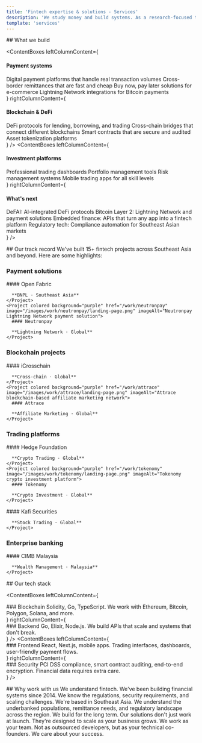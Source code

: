 ```yaml
---
title: 'Fintech expertise & solutions - Services'
description: 'We study money and build systems. As a research-focused tech consultancy, we help fintech companies create secure, scalable solutions that actually work in the real world.'
template: 'services'
---
```


<Hero
  title="Fintech expertise & solutions"
  description="We study money and build systems. As a research-focused tech consultancy, we help fintech companies create secure, scalable solutions that actually work in the real world."
  ctaText="Let's talk"
  ctaLink="/contact"
/>

<Section>
## What we build

<ContentBoxes
  leftColumnContent={
    <div>
    <h4>Payment systems</h4>
    <ColumnsList columns={1}>
        <ListItem>Digital payment platforms that handle real transaction volumes</ListItem>
        <ListItem>Cross-border remittances that are fast and cheap</ListItem>
        <ListItem>Buy now, pay later solutions for e-commerce</ListItem>
        <ListItem>Lightning Network integrations for Bitcoin payments</ListItem>
      </ColumnsList>
    </div>
  }
  rightColumnContent={
    <div>
    <h4>Blockchain & DeFi</h4>
    <ColumnsList columns={1}>
        <ListItem>DeFi protocols for lending, borrowing, and trading</ListItem>
        <ListItem>Cross-chain bridges that connect different blockchains</ListItem>
        <ListItem>Smart contracts that are secure and audited</ListItem>
        <ListItem>Asset tokenization platforms</ListItem>
      </ColumnsList>
    </div>
  }
/>
<ContentBoxes
  leftColumnContent={
    <div>
    <h4>Investment platforms</h4>
    <ColumnsList columns={1}>
        <ListItem>Professional trading dashboards</ListItem>
        <ListItem>Portfolio management tools</ListItem>
        <ListItem>Risk management systems</ListItem>
        <ListItem>Mobile trading apps for all skill levels</ListItem>
      </ColumnsList>
    </div>
  }
  rightColumnContent={
    <div>
      <h4>What's next</h4>
      <ColumnsList columns={1}>
        <ListItem>DeFAI: AI-integrated DeFi protocols</ListItem>
        <ListItem>Bitcoin Layer 2: Lightning Network and payment solutions</ListItem>
        <ListItem>Embedded finance: APIs that turn any app into a fintech platform</ListItem>
        <ListItem>Regulatory tech: Compliance automation for Southeast Asian markets</ListItem>
      </ColumnsList>
    </div>
  }
/>
</Section>

<Section>
## Our track record

<ParagraphBlock>
We've built 15+ fintech projects across Southeast Asia and beyond. Here are some highlights:
</ParagraphBlock>
</Section>

<Section>
  <H3 className="mb-8">Payment solutions</H3>

  <Flex gap="2xl" className="flex-col md:flex-row">
    <Project colored background="green" href="/work/open-fabric" image="/images/work/open-fabric/landing-page.png" imageAlt="Open Fabric BNPL platform">
      #### Open Fabric

      **BNPL · Southeast Asia**
    </Project>
    <Project colored background="purple" href="/work/neutronpay" image="/images/work/neutronpay/landing-page.png" imageAlt="Neutronpay Lightning Network payment solution">
      #### Neutronpay

      **Lightning Network · Global**
    </Project>

  </Flex>
</Section>

<Section>
  <H3 className="mb-8">Blockchain projects</H3>

  <Flex gap="2xl" className="flex-col md:flex-row">
    <Project colored background="green" href="/work/icrosschain" image="/images/work/icrosschain/landing-page.png" imageAlt="iCrosschain cross-chain exchange">
      #### iCrosschain

      **Cross-chain · Global**
    </Project>
    <Project colored background="purple" href="/work/attrace" image="/images/work/attrace/landing-page.png" imageAlt="Attrace blockchain-based affiliate marketing network">
      #### Attrace

      **Affiliate Marketing · Global**
    </Project>

  </Flex>
</Section>

<Section>
  <H3 className="mb-8">Trading platforms</H3>

  <Flex gap="2xl" className="flex-col md:flex-row">
    <Project colored background="green" href="/work/hedge-foundation" image="/images/work/hedge-foundation/landing-page.png" imageAlt="Hedge Foundation crypto trading dashboard">
      #### Hedge Foundation

      **Crypto Trading · Global**
    </Project>
    <Project colored background="purple" href="/work/tokenomy" image="/images/work/tokenomy/landing-page.png" imageAlt="Tokenomy crypto investment platform">
      #### Tokenomy

      **Crypto Investment · Global**
    </Project>

  </Flex>
  <Flex gap="2xl" className="flex-col md:flex-row mt-8">
    <Project colored background="green" href="/work/kafi-securities" image="/images/work/kafi-securities/landing-page.png" imageAlt="Kafi Securities stock trading app">
      #### Kafi Securities

      **Stock Trading · Global**
    </Project>

  </Flex>
</Section>

<Section>
  <H3 className="mb-8">Enterprise banking</H3>

  <Flex gap="2xl" className="flex-col md:flex-row">
    <Project colored background="green" href="/work/cimb-malaysia" image="/images/work/cimb-malaysia/landing-page.png" imageAlt="CIMB Malaysia wealth platform backend">
      #### CIMB Malaysia

      **Wealth Management · Malaysia**
    </Project>

  </Flex>
</Section>

<Section>
## Our tech stack

<ContentBoxes
  leftColumnContent={
    <div>
    ### Blockchain
    <ColumnsList columns={1}>
        <ListItem>Solidity, Go, TypeScript. We work with Ethereum, Bitcoin, Polygon, Solana, and more.</ListItem>
      </ColumnsList>
    </div>
  }
  rightColumnContent={
    <div>
    ### Backend
    <ColumnsList columns={1}>
        <ListItem>Go, Elixir, Node.js. We build APIs that scale and systems that don't break.</ListItem>
      </ColumnsList>
    </div>
  }
/>
<ContentBoxes
  leftColumnContent={
    <div>
    ### Frontend
    <ColumnsList columns={1}>
        <ListItem>React, Next.js, mobile apps. Trading interfaces, dashboards, user-friendly payment flows.</ListItem>
      </ColumnsList>
    </div>
  }
  rightColumnContent={
    <div>
    ### Security
    <ColumnsList columns={1}>
        <ListItem>PCI DSS compliance, smart contract auditing, end-to-end encryption. Financial data requires extra care.</ListItem>
      </ColumnsList>
    </div>
  }
/>
</Section>

<Section>
## Why work with us

<ParagraphBlock>
We understand fintech. We've been building financial systems since 2014. We know the regulations, security requirements, and scaling challenges.
</ParagraphBlock>
<ParagraphBlock>
We're based in Southeast Asia. We understand the underbanked populations, remittance needs, and regulatory landscape across the region.
</ParagraphBlock>
<ParagraphBlock>
We build for the long term. Our solutions don't just work at launch. They're designed to scale as your business grows.
</ParagraphBlock>
<ParagraphBlock>
We work as your team. Not as outsourced developers, but as your technical co-founders. We care about your success.
</ParagraphBlock>
</Section>
